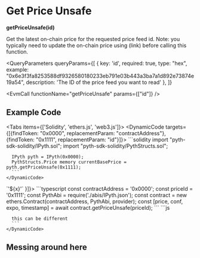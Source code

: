 
# Get Price Unsafe
**getPriceUnsafe(id)**

Get the latest on-chain price for the requested price feed id.
Note: you typically need to update the on-chain price using (link) before calling this function.

<QueryParameters
  queryParams={[
    { key: 'id', required: true, type: "hex", example: "0x6e3f3fa8253588df9326580180233eb791e03b443a3ba7a1d892e73874e19a54", description: 'The ID of the price feed you want to read' },
  ]}
  >
</QueryParameters>

<EvmCall
  functionName="getPriceUnsafe"
  params={["id"]}
/>

## Example Code

<Tabs items={['Solidity', 'ethers.js', 'web3.js']}>
  <Tab>
    <DynamicCode targets={[{findToken: "0x0000", replacementParam: "contractAddress"}, {findToken: "0x1111", replacementParam: "id"}]}>
      ```solidity
      import "pyth-sdk-solidity/IPyth.sol";
      import "pyth-sdk-solidity/PythStructs.sol";

      IPyth pyth = IPyth(0x0000);
      PythStructs.Price memory currentBasePrice = pyth.getPriceUnsafe(0x1111);
      ```
    </DynamicCode>
  </Tab>

  <Tab>
    <DynamicCode targets={[{findToken: "'0x1111'", replacementParam: "id", transform: (x) => `'${x}'` }]}>
      ```typescript
      const contractAddress = '0x0000';
      const priceId = '0x1111';
      const PythAbi = require('./abis/IPyth.json');
      const contract = new ethers.Contract(contractAddress, PythAbi, provider);
      const [price, conf, expo, timestamp] = await contract.getPriceUnsafe(priceId);
      ```
    </DynamicCode>
  </Tab>

  <Tab>
    <DynamicCode targets={[{findToken: "0x1111", replacementParam: "id"}]}>
      ```js

      this can be different
      ```
    </DynamicCode>
  </Tab>
</Tabs>

## Messing around here

<DisplayGlobalVar />